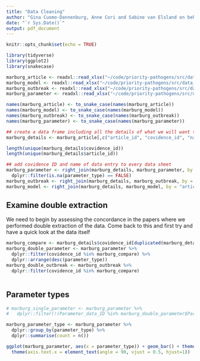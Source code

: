 ```yaml
---
title: "Data Cleaning"
author: "Gina Cuomo-Dannenburg, Anne Cori and Sabine van Elsland on behalf of the Imperial College Priority Pathogen Group"
date: "`r Sys.Date()`"
output: pdf_document
---
```


```r
knitr::opts_chunk$set(echo = TRUE)

library(tidyverse)
library(ggplot2)
library(snakecase)

```

```r

marburg_article <- readxl::read_xlsx("~/code/priority-pathogens/src/data_cleaning/data/marburg/marburg_article.xlsx")
marburg_model <- readxl::read_xlsx("~/code/priority-pathogens/src/data_cleaning/data/marburg/marburg_model.xlsx")
marburg_outbreak <- readxl::read_xlsx("~/code/priority-pathogens/src/data_cleaning/data/marburg/marburg_outbreak.xlsx")
marburg_parameter <- readxl::read_xlsx("~/code/priority-pathogens/src/data_cleaning/data/marburg/marburg_parameter.xlsx")

names(marburg_article) <- to_snake_case(names(marburg_article))
names(marburg_model) <- to_snake_case(names(marburg_model))
names(marburg_outbreak) <- to_snake_case(names(marburg_outbreak))
names(marburg_parameter) <- to_snake_case(names(marburg_parameter))

```

```r
## create a data frame including all the details of what we will want to add to each data sheet
marburg_details <- marburg_article[,c("article_id", "covidence_id", "name_data_entry")]

length(unique(marburg_details$covidence_id))
length(unique(marburg_details$article_id))

## add covidence ID and name of data entry to every data sheet
marburg_parameter <- right_join(marburg_details, marburg_parameter, by = "article_id") %>% 
  dplyr::filter(is.na(parameter_type) == FALSE)
marburg_outbreak <- right_join(marburg_details, marburg_outbreak, by = "article_id")
marburg_model <- right_join(marburg_details, marburg_model, by = "article_id")

```

## Examine double extraction
We need to begin by assessing the concordance in the papers where we performed double extraction of the data. Come back to this and first try and have a quick look at the data itself

```r
marburg_compare <- marburg_details$covidence_id[duplicated(marburg_details$covidence_id) & !duplicated(marburg_details$article_id)]
marburg_double_parameter <- marburg_parameter %>%
  dplyr::filter(covidence_id %in% marburg_compare) %>%
  dplyr::arrange(desc(parameter_type))
marburg_double_outbreak <- marburg_outbreak %>%
  dplyr::filter(covidence_id %in% marburg_compare)



```

## Parameter types
```r
# marburg_single_parameter <- marburg_parameter %>% 
#   dplyr::filter(!(Parameter_data_ID %in% marburg_double_parameter$Parameter_data_ID))

marburg_parameter_type <- marburg_parameter %>%
  dplyr::group_by(parameter_type) %>%
  dplyr::summarise(count = n())

ggplot(marburg_parameter, aes(x = parameter_type)) + geom_bar() + theme_bw() + 
  theme(axis.text.x = element_text(angle = 90, vjust = 0.5, hjust=1))

```